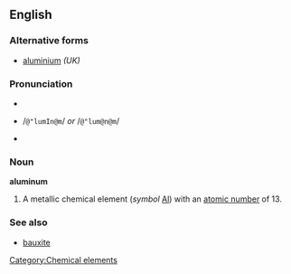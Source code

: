 ==English==

===Alternative forms===
*[[aluminium]]  ''(UK)''

===Pronunciation===
*{{IPA|/əˈlumɪnəm/ ''or'' /əˈlumənəm/}}
*{{SAMPA}} /<tt>@"lumIn@m</tt>/ ''or'' /<tt>@"lum@n@m</tt>/
*{{audio|en-us-aluminum.ogg|Audio (US)}}

===Noun===
'''aluminum'''
# A metallic chemical element (''symbol'' [[Al]]) with an [[atomic number]] of 13.

===See also===
*[[bauxite]]

[[Category:Chemical elements]]
{{wikipedia}}